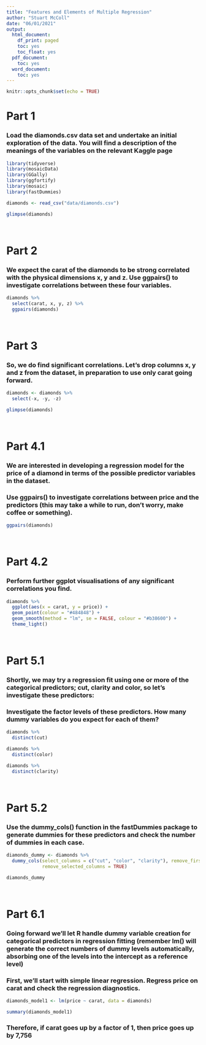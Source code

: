 ```yaml
---
title: "Features and Elements of Multiple Regression"
author: "Stuart McColl"
date: "06/01/2021"
output:
  html_document:
    df_print: paged
    toc: yes
    toc_float: yes
  pdf_document:
    toc: yes
  word_document:
    toc: yes
---
```


```r
knitr::opts_chunk$set(echo = TRUE)
```

# Part 1

### Load the diamonds.csv data set and undertake an initial exploration of the data. You will find a description of the meanings of the variables on the relevant Kaggle page

```r

library(tidyverse)
library(mosaicData)
library(GGally)
library(ggfortify)
library(mosaic)
library(fastDummies)

diamonds <- read_csv("data/diamonds.csv")

```

```r

glimpse(diamonds)

```

<br>

# Part 2

### We expect the carat of the diamonds to be strong correlated with the physical dimensions x, y and z. Use ggpairs() to investigate correlations between these four variables.

```r

diamonds %>% 
  select(carat, x, y, z) %>% 
  ggpairs(diamonds)

```

<br>

# Part 3

### So, we do find significant correlations. Let’s drop columns x, y and z from the dataset, in preparation to use only carat going forward.

```r

diamonds <- diamonds %>% 
  select(-x, -y, -z)

glimpse(diamonds)

```

<br>

# Part 4.1

### We are interested in developing a regression model for the price of a diamond in terms of the possible predictor variables in the dataset.

### Use ggpairs() to investigate correlations between price and the predictors (this may take a while to run, don’t worry, make coffee or something).

```r

ggpairs(diamonds)

```

<br>

# Part 4.2

### Perform further ggplot visualisations of any significant correlations you find.

```r

diamonds %>% 
  ggplot(aes(x = carat, y = price)) +
  geom_point(colour = "#484848") +
  geom_smooth(method = "lm", se = FALSE, colour = "#b38600") +
  theme_light()

```

<br>

# Part 5.1

### Shortly, we may try a regression fit using one or more of the categorical predictors; cut, clarity and color, so let’s investigate these predictors:

### Investigate the factor levels of these predictors. How many dummy variables do you expect for each of them?

```r

diamonds %>% 
  distinct(cut) 

diamonds %>% 
  distinct(color)

diamonds %>% 
  distinct(clarity)


```

<br>

# Part 5.2

### Use the dummy_cols() function in the fastDummies package to generate dummies for these predictors and check the number of dummies in each case.

```r

diamonds_dummy <- diamonds %>% 
  dummy_cols(select_columns = c("cut", "color", "clarity"), remove_first_dummy = TRUE,
             remove_selected_columns = TRUE)

diamonds_dummy

```

<br>

# Part 6.1

### Going forward we’ll let R handle dummy variable creation for categorical predictors in regression fitting (remember lm() will generate the correct numbers of dummy levels automatically, absorbing one of the levels into the intercept as a reference level)

### First, we’ll start with simple linear regression. Regress price on carat and check the regression diagnostics.

```r

diamonds_model1 <- lm(price ~ carat, data = diamonds)

summary(diamonds_model1)

```

### Therefore, if carat goes up by a factor of 1, then price goes up by 7,756

<br>







